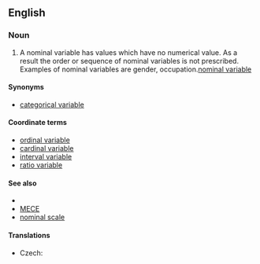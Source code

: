 ==English==

===Noun===
{{en-noun|sg=[[nominal]] [[variable]]}}

# {{statistics}} A nominal variable has values which have no numerical value. As a result the order or sequence of nominal variables is not prescribed. Examples of nominal variables are gender, occupation.[[#English|nominal variable]]
{{examples-right|examples=<u>Types of leaf arrangement<u><br>opposite, alternate, whorled<br><u>States of matter<u><br>solid, liquid, gas, plasma}}

====Synonyms====
* [[categorical variable]]

====Coordinate terms====
* [[ordinal variable]]
* [[cardinal variable]]
* [[interval variable]]
* [[ratio variable]]

====See also====
*{{pedialite|Levels of measurement}}
*[[MECE]]
*[[nominal scale]]

====Translations====
{{trans-top|nominal variable}}
* Czech: {{t-|cs|nominální proměnná|f}}
{{trans-mid}}
{{trans-bottom}}